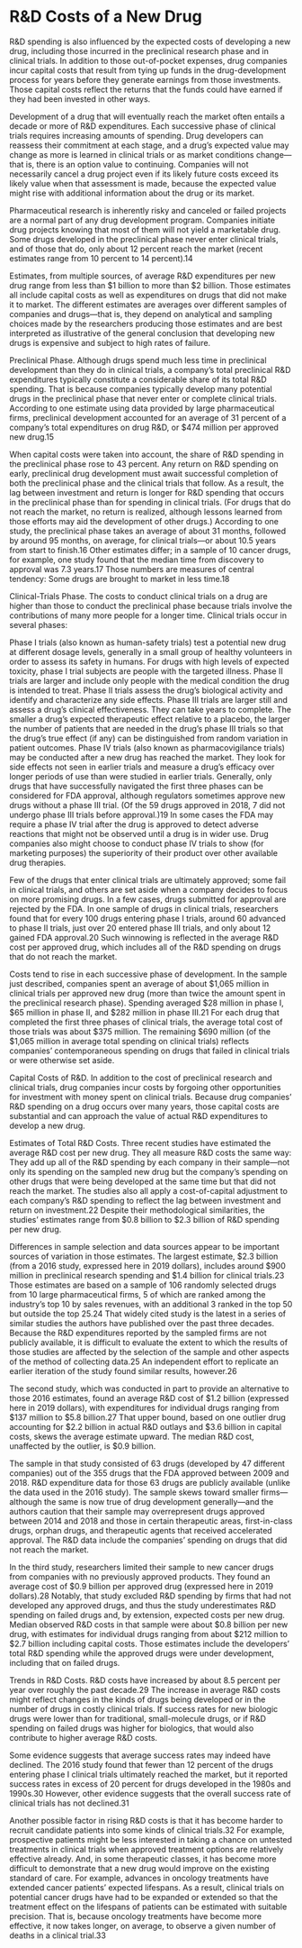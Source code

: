 ---
---
# R&D Costs of a New Drug
R&D spending is also influenced by the expected costs of developing a new drug, including those incurred in the preclinical research phase and in clinical trials. In addition to those out-of-pocket expenses, drug companies incur capital costs that result from tying up funds in the drug-development process for years before they generate earnings from those investments. Those capital costs reflect the returns that the funds could have earned if they had been invested in other ways.

Development of a drug that will eventually reach the market often entails a decade or more of R&D expenditures. Each successive phase of clinical trials requires increasing amounts of spending. Drug developers can reassess their commitment at each stage, and a drug’s expected value may change as more is learned in clinical trials or as market conditions change—that is, there is an option value to continuing. Companies will not necessarily cancel a drug project even if its likely future costs exceed its likely value when that assessment is made, because the expected value might rise with additional information about the drug or its market.

Pharmaceutical research is inherently risky and canceled or failed projects are a normal part of any drug development program. Companies initiate drug projects knowing that most of them will not yield a marketable drug. Some drugs developed in the preclinical phase never enter clinical trials, and of those that do, only about 12 percent reach the market (recent estimates range from 10 percent to 14 percent).14

Estimates, from multiple sources, of average R&D expenditures per new drug range from less than $1 billion to more than $2 billion. Those estimates all include capital costs as well as expenditures on drugs that did not make it to market. The different estimates are averages over different samples of companies and drugs—that is, they depend on analytical and sampling choices made by the researchers producing those estimates and are best interpreted as illustrative of the general conclusion that developing new drugs is expensive and subject to high rates of failure.

Preclinical Phase. Although drugs spend much less time in preclinical development than they do in clinical trials, a company’s total preclinical R&D expenditures typically constitute a considerable share of its total R&D spending. That is because companies typically develop many potential drugs in the preclinical phase that never enter or complete clinical trials. According to one estimate using data provided by large pharmaceutical firms, preclinical development accounted for an average of 31 percent of a company’s total expenditures on drug R&D, or $474 million per approved new drug.15

When capital costs were taken into account, the share of R&D spending in the preclinical phase rose to 43 percent. Any return on R&D spending on early, preclinical drug development must await successful completion of both the preclinical phase and the clinical trials that follow. As a result, the lag between investment and return is longer for R&D spending that occurs in the preclinical phase than for spending in clinical trials. (For drugs that do not reach the market, no return is realized, although lessons learned from those efforts may aid the development of other drugs.) According to one study, the preclinical phase takes an average of about 31 months, followed by around 95 months, on average, for clinical trials—or about 10.5 years from start to finish.16 Other estimates differ; in a sample of 10 cancer drugs, for example, one study found that the median time from discovery to approval was 7.3 years.17 Those numbers are measures of central tendency: Some drugs are brought to market in less time.18

Clinical-Trials Phase. The costs to conduct clinical trials on a drug are higher than those to conduct the preclinical phase because trials involve the contributions of many more people for a longer time. Clinical trials occur in several phases:

Phase I trials (also known as human-safety trials) test a potential new drug at different dosage levels, generally in a small group of healthy volunteers in order to assess its safety in humans. For drugs with high levels of expected toxicity, phase I trial subjects are people with the targeted illness.
Phase II trials are larger and include only people with the medical condition the drug is intended to treat. Phase II trials assess the drug’s biological activity and identify and characterize any side effects.
Phase III trials are larger still and assess a drug’s clinical effectiveness. They can take years to complete. The smaller a drug’s expected therapeutic effect relative to a placebo, the larger the number of patients that are needed in the drug’s phase III trials so that the drug’s true effect (if any) can be distinguished from random variation in patient outcomes.
Phase IV trials (also known as pharmacovigilance trials) may be conducted after a new drug has reached the market. They look for side effects not seen in earlier trials and measure a drug’s efficacy over longer periods of use than were studied in earlier trials.
Generally, only drugs that have successfully navigated the first three phases can be considered for FDA approval, although regulators sometimes approve new drugs without a phase III trial. (Of the 59 drugs approved in 2018, 7 did not undergo phase III trials before approval.)19 In some cases the FDA may require a phase IV trial after the drug is approved to detect adverse reactions that might not be observed until a drug is in wider use. Drug companies also might choose to conduct phase IV trials to show (for marketing purposes) the superiority of their product over other available drug therapies.

Few of the drugs that enter clinical trials are ultimately approved; some fail in clinical trials, and others are set aside when a company decides to focus on more promising drugs. In a few cases, drugs submitted for approval are rejected by the FDA. In one sample of drugs in clinical trials, researchers found that for every 100 drugs entering phase I trials, around 60 advanced to phase II trials, just over 20 entered phase III trials, and only about 12 gained FDA approval.20 Such winnowing is reflected in the average R&D cost per approved drug, which includes all of the R&D spending on drugs that do not reach the market.

Costs tend to rise in each successive phase of development. In the sample just described, companies spent an average of about $1,065 million in clinical trials per approved new drug (more than twice the amount spent in the preclinical research phase). Spending averaged $28 million in phase I, $65 million in phase II, and $282 million in phase III.21 For each drug that completed the first three phases of clinical trials, the average total cost of those trials was about $375 million. The remaining $690 million (of the $1,065 million in average total spending on clinical trials) reflects companies’ contemporaneous spending on drugs that failed in clinical trials or were otherwise set aside.

Capital Costs of R&D. In addition to the cost of preclinical research and clinical trials, drug companies incur costs by forgoing other opportunities for investment with money spent on clinical trials. Because drug companies’ R&D spending on a drug occurs over many years, those capital costs are substantial and can approach the value of actual R&D expenditures to develop a new drug.

Estimates of Total R&D Costs. Three recent studies have estimated the average R&D cost per new drug. They all measure R&D costs the same way: They add up all of the R&D spending by each company in their sample—not only its spending on the sampled new drug but the company’s spending on other drugs that were being developed at the same time but that did not reach the market. The studies also all apply a cost-of-capital adjustment to each company’s R&D spending to reflect the lag between investment and return on investment.22 Despite their methodological similarities, the studies’ estimates range from $0.8 billion to $2.3 billion of R&D spending per new drug.

Differences in sample selection and data sources appear to be important sources of variation in those estimates. The largest estimate, $2.3 billion (from a 2016 study, expressed here in 2019 dollars), includes around $900 million in preclinical research spending and $1.4 billion for clinical trials.23 Those estimates are based on a sample of 106 randomly selected drugs from 10 large pharmaceutical firms, 5 of which are ranked among the industry’s top 10 by sales revenues, with an additional 3 ranked in the top 50 but outside the top 25.24 That widely cited study is the latest in a series of similar studies the authors have published over the past three decades. Because the R&D expenditures reported by the sampled firms are not publicly available, it is difficult to evaluate the extent to which the results of those studies are affected by the selection of the sample and other aspects of the method of collecting data.25 An independent effort to replicate an earlier iteration of the study found similar results, however.26

The second study, which was conducted in part to provide an alternative to those 2016 estimates, found an average R&D cost of $1.2 billion (expressed here in 2019 dollars), with expenditures for individual drugs ranging from $137 million to $5.8 billion.27 That upper bound, based on one outlier drug accounting for $2.2 billion in actual R&D outlays and $3.6 billion in capital costs, skews the average estimate upward. The median R&D cost, unaffected by the outlier, is $0.9 billion.

The sample in that study consisted of 63 drugs (developed by 47 different companies) out of the 355 drugs that the FDA approved between 2009 and 2018. R&D expenditure data for those 63 drugs are publicly available (unlike the data used in the 2016 study). The sample skews toward smaller firms—although the same is now true of drug development generally—and the authors caution that their sample may overrepresent drugs approved between 2014 and 2018 and those in certain therapeutic areas, first-in-class drugs, orphan drugs, and therapeutic agents that received accelerated approval. The R&D data include the companies’ spending on drugs that did not reach the market.

In the third study, researchers limited their sample to new cancer drugs from companies with no previously approved products. They found an average cost of $0.9 billion per approved drug (expressed here in 2019 dollars).28 Notably, that study excluded R&D spending by firms that had not developed any approved drugs, and thus the study underestimates R&D spending on failed drugs and, by extension, expected costs per new drug. Median observed R&D costs in that sample were about $0.8 billion per new drug, with estimates for individual drugs ranging from about $212 million to $2.7 billion including capital costs. Those estimates include the developers’ total R&D spending while the approved drugs were under development, including that on failed drugs.

Trends in R&D Costs. R&D costs have increased by about 8.5 percent per year over roughly the past decade.29 The increase in average R&D costs might reflect changes in the kinds of drugs being developed or in the number of drugs in costly clinical trials. If success rates for new biologic drugs were lower than for traditional, small-molecule drugs, or if R&D spending on failed drugs was higher for biologics, that would also contribute to higher average R&D costs.

Some evidence suggests that average success rates may indeed have declined. The 2016 study found that fewer than 12 percent of the drugs entering phase I clinical trials ultimately reached the market, but it reported success rates in excess of 20 percent for drugs developed in the 1980s and 1990s.30 However, other evidence suggests that the overall success rate of clinical trials has not declined.31

Another possible factor in rising R&D costs is that it has become harder to recruit candidate patients into some kinds of clinical trials.32 For example, prospective patients might be less interested in taking a chance on untested treatments in clinical trials when approved treatment options are relatively effective already. And, in some therapeutic classes, it has become more difficult to demonstrate that a new drug would improve on the existing standard of care. For example, advances in oncology treatments have extended cancer patients’ expected lifespans. As a result, clinical trials on potential cancer drugs have had to be expanded or extended so that the treatment effect on the lifespans of patients can be estimated with suitable precision. That is, because oncology treatments have become more effective, it now takes longer, on average, to observe a given number of deaths in a clinical trial.33